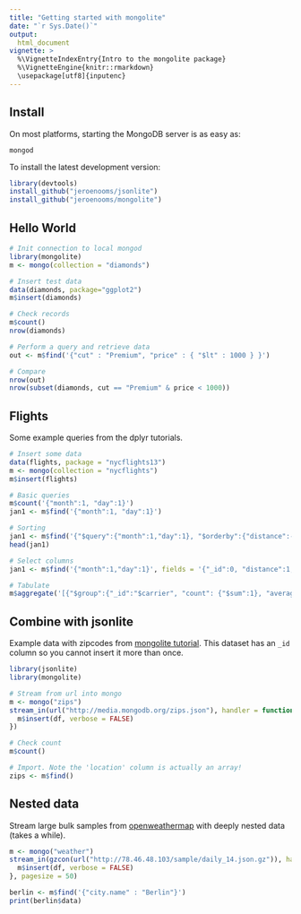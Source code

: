 ```yaml
---
title: "Getting started with mongolite"
date: "`r Sys.Date()`"
output:
  html_document
vignette: >
  %\VignetteIndexEntry{Intro to the mongolite package}
  %\VignetteEngine{knitr::rmarkdown}
  \usepackage[utf8]{inputenc}
---
```


Install
-------

On most platforms, starting the MongoDB server is as easy as:

```
mongod
```

To install the latest development version:

```r
library(devtools)
install_github("jeroenooms/jsonlite")
install_github("jeroenooms/mongolite")
```

Hello World
-----------

```r
# Init connection to local mongod
library(mongolite)
m <- mongo(collection = "diamonds")

# Insert test data
data(diamonds, package="ggplot2")
m$insert(diamonds)

# Check records
m$count()
nrow(diamonds)

# Perform a query and retrieve data
out <- m$find('{"cut" : "Premium", "price" : { "$lt" : 1000 } }')

# Compare
nrow(out)
nrow(subset(diamonds, cut == "Premium" & price < 1000))
```

Flights
-------

Some example queries from the dplyr tutorials.

```r
# Insert some data
data(flights, package = "nycflights13")
m <- mongo(collection = "nycflights")
m$insert(flights)

# Basic queries
m$count('{"month":1, "day":1}')
jan1 <- m$find('{"month":1, "day":1}')

# Sorting
jan1 <- m$find('{"$query":{"month":1,"day":1}, "$orderby":{"distance":-1}}')
head(jan1)

# Select columns
jan1 <- m$find('{"month":1,"day":1}', fields = '{"_id":0, "distance":1, "carrier":1}')

# Tabulate
m$aggregate('[{"$group":{"_id":"$carrier", "count": {"$sum":1}, "average":{"$avg":"$distance"}}}]')
```

Combine with jsonlite
---------------------

Example data with zipcodes from [mongolite tutorial](http://docs.mongodb.org/manual/tutorial/aggregation-zip-code-data-set/). This dataset has an `_id` column so you cannot insert it more than once.

```r
library(jsonlite)
library(mongolite)

# Stream from url into mongo
m <- mongo("zips")
stream_in(url("http://media.mongodb.org/zips.json"), handler = function(df){
  m$insert(df, verbose = FALSE)
})

# Check count
m$count()

# Import. Note the 'location' column is actually an array!
zips <- m$find()
```

Nested data
-----------

Stream large bulk samples from [openweathermap](http://openweathermap.org/current#bulk) with deeply nested data (takes a while).

```r
m <- mongo("weather")
stream_in(gzcon(url("http://78.46.48.103/sample/daily_14.json.gz")), handler = function(df){
  m$insert(df, verbose = FALSE)  
}, pagesize = 50)

berlin <- m$find('{"city.name" : "Berlin"}')
print(berlin$data)
```
